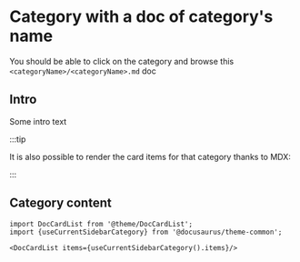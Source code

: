 # Category with a doc of category's name

You should be able to click on the category and browse this `<categoryName>/<categoryName>.md` doc

## Intro

Some intro text

:::tip

It is also possible to render the card items for that category thanks to MDX:

:::

## Category content

```mdx-code-block
import DocCardList from '@theme/DocCardList';
import {useCurrentSidebarCategory} from '@docusaurus/theme-common';

<DocCardList items={useCurrentSidebarCategory().items}/>
```
